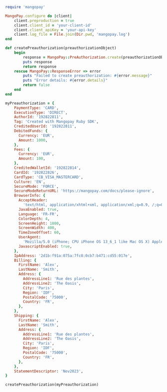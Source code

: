   
```ruby Ruby  

require 'mangopay'

MangoPay.configure do |client|
    client.preproduction = true
    client.client_id = 'your-client-id'
    client.client_apiKey = 'your-api-key'
    client.log_file = File.join(Dir.pwd, 'mangopay.log')
end

def createPreauthorization(preauthorizationObject)
    begin
        response = MangoPay::PreAuthorization.create(preauthorizationObject)
        puts response
        return response
    rescue MangoPay::ResponseError => error
        puts "Failed to create preauthorization: #{error.message}"
        puts "Error details: #{error.details}"
        return false
    end
end

myPreauthorization = {
    PaymentType: 'CARD',
    ExecutionType: 'DIRECT',
    AuthorId: '192822811',
    Tag: 'Created with Mangopay Ruby SDK',
    CreditedUserId: '192822811',
    DebitedFunds: {
      Currency: 'EUR',
      Amount: 1000,
    },
    Fees: {
      Currency: 'EUR',
      Amount: 100,
    },
    CreditedWalletId: '192822814',
    CardId: '192822826',
    CardType: 'CB_VISA_MASTERCARD',
    Culture: 'EN',
    SecureMode: 'FORCE',
    SecureModeReturnURL: 'https://mangopay.com/docs/please-ignore',
    BrowserInfo: {
      AcceptHeader:
        'text/html, application/xhtml+xml, application/xml;q=0.9, /;q=0.8',
      JavaEnabled: true,
      Language: 'FR-FR',
      ColorDepth: 4,
      ScreenHeight: 1800,
      ScreenWidth: 400,
      TimeZoneOffset: 60,
      UserAgent:
        'Mozilla/5.0 (iPhone; CPU iPhone OS 13_6_1 like Mac OS X) AppleWebKit/605.1.15 (KHTML, like Gecko) Mobile/15E148',
      JavascriptEnabled: true,
    },
    IpAddress: '2d1b:f91a:075a:7fc8:0cb7:b471:cd55:017e',
    Billing: {
      FirstName: 'Alex',
      LastName: 'Smith',
      Address: {
        AddressLine1: 'Rue des plantes',
        AddressLine2: 'The Oasis',
        City: 'Paris',
        Region: 'IDF',
        PostalCode: '75000',
        Country: 'FR',
      },
    },
    Shipping: {
      FirstName: 'Alex',
      LastName: 'Smith',
      Address: {
        AddressLine1: 'Rue des plantes',
        AddressLine2: 'The Oasis',
        City: 'Paris',
        Region: 'IDF',
        PostalCode: '75000',
        Country: 'FR',
      },
    },
    StatementDescriptor: 'Nov2023',
}

createPreauthorization(myPreauthorization)  
```